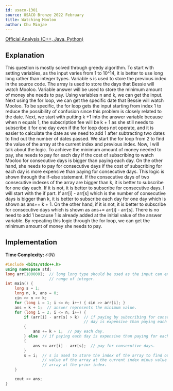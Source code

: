 ```yaml
---
id: usaco-1301
source: USACO Bronze 2022 February
title: Watching Mooloo
author: Chu Minjae
---
```

[Official Analysis (C++, Java, Python)](http://www.usaco.org/current/data/sol_prob3_bronze_feb23.html)

## Explanation

This question is mostly solved through greedy algorithm. To start with setting variables, as the input varies from 1 to 10^14, it is better to use long long rather than integer types. Variable s is used to store the previous index in the source code.
The array is used to store the days that Bessie will watch Mooloo. Variable answer will be used to store the minimum amount of money she needs to pay. Using variables n and k, we can get the input. Next using the for loop, we can get the specific date that Bessie will watch Mooloo.
To be specific, the for loop gets the input starting from index 1 to reduce the possibility of confusion since this problem is closely related to the date. Next, we start with putting k +1 into the answer variable because when n equals 1,
the subscription fee will be k + 1 as she still needs to subscribe it for one day even if the for loop does not operate, and it is easier to calculate the date as we need to add 1 after subtracting two dates to find out the number of dates passed. We start the for loop from 2 to find the value of the array at the current index and previous index.
Now, I will talk about the logic. To achieve the minimum amount of money needed to pay, she needs to pay for each day if the cost of subscribing to watch Mooloo for consecutive days is bigger than paying each day. On the other hand, she needs to pay for consecutive days if the cost of subscribing for each day is more expensive than paying for consecutive days. This logic is shown through the if-else statement. If the consecutive days of two consecutive indexes of the array are bigger than k, it is better to subscribe for one day each. If it is not, it is better to subscribe for consecutive days. I will start with the if part. If arr[i] - arr[s] which is the number of consecutive days is bigger than k, it is better to subscribe each day for one day which is shown as ans+= k + 1. On the other hand, if it is not, it is better to subscribe for consecutive days which is shown as ans+= arr[i] - arr[s]. There is no need to add 1 because 1 is already added at the initial value of the answer variable. By repeating this logic
through the for loop, we can get the minimum amount of money she needs to pay.


## Implementation

**Time Complexity:** $\mathcal{O}(N)$

<LanguageSection>
<CPPSection>

```cpp
#include <bits/stdc++.h>
using namespace std;
long arr[100000];  // long long type should be used as the input can exceed the
                   // range of integer.
int main() {
	long s = 1;
	long n, k, ans = 0;
	cin >> n >> k;
	for (long i = 1; i <= n; i++) { cin >> arr[i]; }
	ans = k + 1;  // answer represents the minimum value.
	for (long i = 2; i <= n; i++) {
		if (arr[i] - arr[s] > k)  // if paying by subscribing for consecutive
		                          // day is expensive than paying each day
		{
			ans += k + 1;  // pay each day.
		} else  // if paying each day is expensive than paying for each day.
		{
			ans += arr[i] - arr[s];  // pay for consecutive days.
		}
		s = i;  // s is used to store the index of the array to find out the
		        // value of the array at the current index minus value of the
		        // array at the prior index.
	}

	cout << ans;
}
```

</CPPSection>
</LanguageSection>
